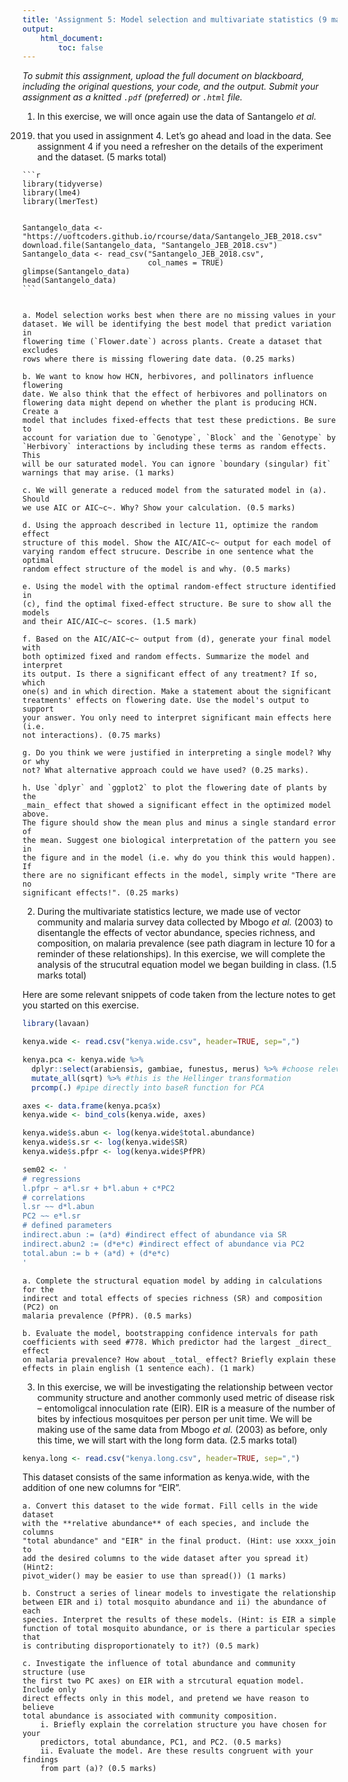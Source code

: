 ```yaml
---
title: 'Assignment 5: Model selection and multivariate statistics (9 marks)'
output:
    html_document:
        toc: false
---
```


*To submit this assignment, upload the full document on blackboard,
including the original questions, your code, and the output. Submit
your assignment as a knitted `.pdf` (preferred) or `.html` file.*

1. In this exercise, we will once again use the data of Santangelo _et al._
(2019) that you used in assignment 4. Let's go ahead and load in the data. See
assignment 4 if you need a refresher on the details of the experiment and the
dataset. (5 marks total)

    ```r
    library(tidyverse)
    library(lme4)
    library(lmerTest)
    
    
    Santangelo_data <- "https://uoftcoders.github.io/rcourse/data/Santangelo_JEB_2018.csv"
    download.file(Santangelo_data, "Santangelo_JEB_2018.csv")
    Santangelo_data <- read_csv("Santangelo_JEB_2018.csv", 
                                col_names = TRUE)
    glimpse(Santangelo_data)
    head(Santangelo_data)
    ```


    a. Model selection works best when there are no missing values in your
    dataset. We will be identifying the best model that predict variation in
    flowering time (`Flower.date`) across plants. Create a dataset that excludes
    rows where there is missing flowering date data. (0.25 marks)
    
    b. We want to know how HCN, herbivores, and pollinators influence flowering
    date. We also think that the effect of herbivores and pollinators on
    flowering data might depend on whether the plant is producing HCN. Create a
    model that includes fixed-effects that test these predictions. Be sure to
    account for variation due to `Genotype`, `Block` and the `Genotype` by
    `Herbivory` interactions by including these terms as random effects. This
    will be our saturated model. You can ignore `boundary (singular) fit`
    warnings that may arise. (1 marks)
    
    c. We will generate a reduced model from the saturated model in (a). Should
    we use AIC or AIC~c~. Why? Show your calculation. (0.5 marks)
    
    d. Using the approach described in lecture 11, optimize the random effect
    structure of this model. Show the AIC/AIC~c~ output for each model of
    varying random effect strucure. Describe in one sentence what the optimal
    random effect structure of the model is and why. (0.5 marks)
    
    e. Using the model with the optimal random-effect structure identified in
    (c), find the optimal fixed-effect structure. Be sure to show all the models
    and their AIC/AIC~c~ scores. (1.5 mark)
    
    f. Based on the AIC/AIC~c~ output from (d), generate your final model with
    both optimized fixed and random effects. Summarize the model and interpret
    its output. Is there a significant effect of any treatment? If so, which
    one(s) and in which direction. Make a statement about the significant
    treatments' effects on flowering date. Use the model's output to support
    your answer. You only need to interpret significant main effects here (i.e.
    not interactions). (0.75 marks)
    
    g. Do you think we were justified in interpreting a single model? Why or why
    not? What alternative approach could we have used? (0.25 marks).

    h. Use `dplyr` and `ggplot2` to plot the flowering date of plants by the
    _main_ effect that showed a significant effect in the optimized model above.
    The figure should show the mean plus and minus a single standard error of
    the mean. Suggest one biological interpretation of the pattern you see in
    the figure and in the model (i.e. why do you think this would happen). If
    there are no significant effects in the model, simply write "There are no
    significant effects!". (0.25 marks)
    
2. During the multivariate statistics lecture, we made use of vector community
and malaria survey data collected by Mbogo _et al._ (2003) to disentangle the
effects of vector abundance, species richness, and composition, on malaria
prevalence (see path diagram in lecture 10 for a reminder of these
relationships). In this exercise, we will complete the analysis of the
strucutral equation model we began building in class. (1.5 marks total)

Here are some relevant snippets of code taken from the lecture notes to get you
started on this exercise.

```r

library(lavaan)

kenya.wide <- read.csv("kenya.wide.csv", header=TRUE, sep=",")

kenya.pca <- kenya.wide %>% 
  dplyr::select(arabiensis, gambiae, funestus, merus) %>% #choose relevant columns
  mutate_all(sqrt) %>% #this is the Hellinger transformation 
  prcomp(.) #pipe directly into baseR function for PCA

axes <- data.frame(kenya.pca$x)
kenya.wide <- bind_cols(kenya.wide, axes) 

kenya.wide$s.abun <- log(kenya.wide$total.abundance) 
kenya.wide$s.sr <- log(kenya.wide$SR) 
kenya.wide$s.pfpr <- log(kenya.wide$PfPR) 

sem02 <- '
# regressions
l.pfpr ~ a*l.sr + b*l.abun + c*PC2
# correlations
l.sr ~~ d*l.abun
PC2 ~~ e*l.sr
# defined parameters
indirect.abun := (a*d) #indirect effect of abundance via SR
indirect.abun2 := (d*e*c) #indirect effect of abundance via PC2
total.abun := b + (a*d) + (d*e*c) 
'

```

    a. Complete the structural equation model by adding in calculations for the
    indirect and total effects of species richness (SR) and composition (PC2) on
    malaria prevalence (PfPR). (0.5 marks)
  
    b. Evaluate the model, bootstrapping confidence intervals for path
    coefficients with seed #778. Which predictor had the largest _direct_ effect
    on malaria prevalence? How about _total_ effect? Briefly explain these
    effects in plain english (1 sentence each). (1 mark)


3. In this exercise, we will be investigating the relationship between vector
community structure and another commonly used metric of disease risk --
entomoligcal innoculation rate (EIR). EIR is a measure of the number of bites by
infectious mosquitoes per person per unit time. We will be making use of the
same data from Mbogo _et al._ (2003) as before, only this time, we will start
with the long form data. (2.5 marks total)

```r

kenya.long <- read.csv("kenya.long.csv", header=TRUE, sep=",")

```

This dataset consists of the same information as kenya.wide, with the addition
of one new columns for "EIR".

    a. Convert this dataset to the wide format. Fill cells in the wide dataset
    with the **relative abundance** of each species, and include the columns
    "total abundance" and "EIR" in the final product. (Hint: use xxxx_join to
    add the desired columns to the wide dataset after you spread it) (Hint2:
    pivot_wider() may be easier to use than spread()) (1 marks)

    b. Construct a series of linear models to investigate the relationship
    between EIR and i) total mosquito abundance and ii) the abundance of each
    species. Interpret the results of these models. (Hint: is EIR a simple
    function of total mosquito abundance, or is there a particular species that
    is contributing disproportionately to it?) (0.5 mark)
  
    c. Investigate the influence of total abundance and community structure (use
    the first two PC axes) on EIR with a strcutural equation model. Include only
    direct effects only in this model, and pretend we have reason to believe
    total abundance is associated with community composition.
        i. Briefly explain the correlation structure you have chosen for your
        predictors, total abundance, PC1, and PC2. (0.5 marks)
        ii. Evaluate the model. Are these results congruent with your findings
        from part (a)? (0.5 marks)

